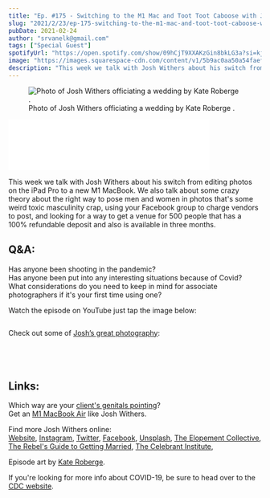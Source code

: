 ```yaml
---
title: "Ep. #175 - Switching to the M1 Mac and Toot Toot Caboose with Josh Withers"
slug: "2021/2/23/ep-175-switching-to-the-m1-mac-and-toot-toot-caboose-with-josh-withers"
pubDate: 2021-02-24
author: "srvanelk@gmail.com"
tags: ["Special Guest"]
spotifyUrl: "https://open.spotify.com/show/09hCjT9XXAKzGin8bkLG3a?si=kjRZvQ1JTb6Ov3HVzSSlWA"
image: "https://images.squarespace-cdn.com/content/v1/5b9ac0aa50a54faef024c950/1614140271337-TUIONHYHAB3DY8NTQXUB/Kate+Roberge+Photography_Annaleise+%2B+Jarrod-69.jpg?format=original"
description: "This week we talk with Josh Withers about his switch from editing photos on the iPad Pro to a new M1 MacBook. We also talk about some crazy theory about the right way to pose men and women in photos that's some weird toxic masculinity crap, using your Facebook group to charge vendors to post, and looking for a way to get a venue for 500 people that has a 100% refundable deposit and also is available in three months."
---
```


<figure>
  <img src="https://images.squarespace-cdn.com/content/v1/5b9ac0aa50a54faef024c950/1614140271337-TUIONHYHAB3DY8NTQXUB/Kate+Roberge+Photography_Annaleise+%2B+Jarrod-69.jpg?format=original" alt=" Photo of Josh Withers officiating a wedding by  Kate Roberge . " />
  <figcaption>Photo of Josh Withers officiating a wedding by  Kate Roberge .</figcaption>
</figure>
<iframe class="embedly-embed" src="//cdn.embedly.com/widgets/media.html?src=https%3A%2F%2Fanchor.fm%2Fweddingphotohangover%2Fembed%2Fepisodes%2FEp--175---Switching-to-the-M1-Mac-and-Toot-Toot-Caboose-with-Josh-Withers-eqv9lh&display_name=Anchor+FM+Inc.&url=https%3A%2F%2Fanchor.fm%2Fweddingphotohangover%2Fepisodes%2FEp--175---Switching-to-the-M1-Mac-and-Toot-Toot-Caboose-with-Josh-Withers-eqv9lh&image=https%3A%2F%2Fd3t3ozftmdmh3i.cloudfront.net%2Fproduction%2Fpodcast_uploaded_episode400%2F805714%2F805714-1614140124456-788340c09c2ec.jpg&key=61d05c9d54e8455ea7a9677c366be814&type=text%2Fhtml&schema=anchor&wmode=opaque" width="400" height="102" scrolling="no" title="Anchor FM Inc. embed" frameborder="0" allow="autoplay; fullscreen" allowfullscreen="true"></iframe>

This week we talk with Josh Withers about his switch from editing photos on the iPad Pro to a new M1 MacBook. We also talk about some crazy theory about the right way to pose men and women in photos that's some weird toxic masculinity crap, using your Facebook group to charge vendors to post, and looking for a way to get a venue for 500 people that has a 100% refundable deposit and also is available in three months.

## Q&A:  
Has anyone been shooting in the pandemic?  
Has anyone been put into any interesting situations because of Covid?  
What considerations do you need to keep in mind for associate photographers if it's your first time using one?

Watch the episode on YouTube just tap the image below:

<figure>
  <img src="https://images.squarespace-cdn.com/content/v1/5b9ac0aa50a54faef024c950/1614197494647-I2A24EXAVCEEVHUXPERT/JW_Youtube.jpg" alt="" />
</figure>

Check out some of [Josh’s great photography](https://ahoyjosh.com/collection/):

<figure>
  <img src="https://images.squarespace-cdn.com/content/v1/5b9ac0aa50a54faef024c950/1614567207002-CRRM1GKXXYV1NWRPTE30/josh-withers-aWW8ZGsfNc4-unsplash.jpg?format=original" alt="" />
</figure>
<figure>
  <img src="https://images.squarespace-cdn.com/content/v1/5b9ac0aa50a54faef024c950/1614567208795-7UXFYXP1K9MPD9A95829/josh-withers-KPQt4OHon5U-unsplash.jpg?format=original" alt="" />
</figure>
<figure>
  <img src="https://images.squarespace-cdn.com/content/v1/5b9ac0aa50a54faef024c950/1614567215415-## Q&A:WLOGIFMX9BWTBY01SV/josh-withers-rTf7VjifEJc-unsplash.jpg?format=original" alt="" />
</figure>
<figure>
  <img src="https://images.squarespace-cdn.com/content/v1/5b9ac0aa50a54faef024c950/1614567214824-VUUA8QMS26A579JQWR39/josh-withers-ZIGKmUQq19I-unsplash.jpg?format=original" alt="" />
</figure>

## Links:  
Which way are your [client's genitals pointing](https://www.dailydot.com/unclick/green-lines-crotch-pointing-rivelino/)?  
Get an [M1 MacBook Air](https://amzn.to/3smiJHz) like Josh Withers.

Find more Josh Withers online:  
[Website](https://joshwithers.com.au/), [Instagram](https://www.instagram.com/hellojoshwithers/), [Twitter](https://twitter.com/JoshuaWithers), [Facebook](https://www.facebook.com/hellojoshwithers), [Unsplash](https://unsplash.com/@joshwithers), [The Elopement Collective](https://elopementcollective.com/), [The Rebel's Guide to Getting Married](https://therebels.guide/), [The Celebrant Institute](https://celebrant.institute/),

Episode art by [Kate Roberge](https://kateroberge.co.nz/).

If you're looking for more info about COVID-19, be sure to head over to the [CDC website](https://www.cdc.gov/coronavirus/2019-ncov/index.html).
